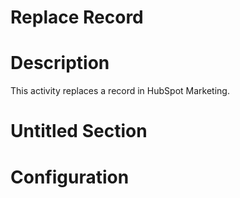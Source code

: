 ﻿# Replace Record

# Description

This activity replaces a record in HubSpot Marketing.

# Untitled Section

# Configuration
